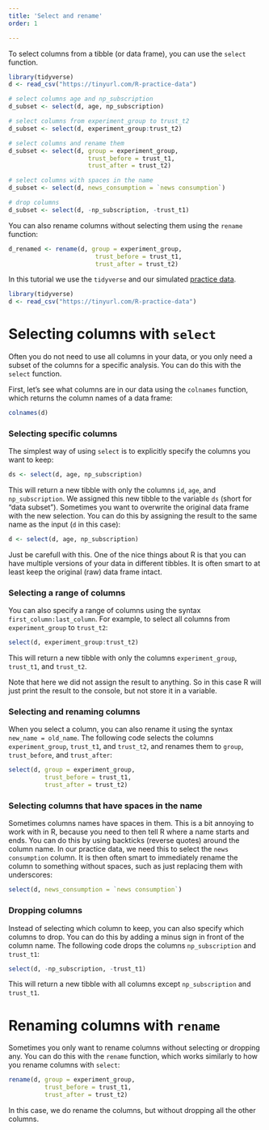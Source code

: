 ```yaml
---
title: 'Select and rename'
order: 1

---
```



::: {.callout-note title="TLDR summary" collapse="true"}

To select columns from a tibble (or data frame), you can use the `select` function.

```r
library(tidyverse)
d <- read_csv("https://tinyurl.com/R-practice-data")

# select columns age and np_subscription
d_subset <- select(d, age, np_subscription)

# select columns from experiment_group to trust_t2
d_subset <- select(d, experiment_group:trust_t2)

# select columns and rename them
d_subset <- select(d, group = experiment_group, 
                      trust_before = trust_t1, 
                      trust_after = trust_t2)

# select columns with spaces in the name
d_subset <- select(d, news_consumption = `news consumption`)

# drop columns
d_subset <- select(d, -np_subscription, -trust_t1)
```

You can also rename columns without selecting them using the `rename` function:
```r
d_renamed <- rename(d, group = experiment_group, 
                        trust_before = trust_t1, 
                        trust_after = trust_t2)
``` 
:::

In this tutorial we use the `tidyverse` and our simulated [practice data](../data-management/index.qmd#practice-data).

```r
library(tidyverse)
d <- read_csv("https://tinyurl.com/R-practice-data")
```

# Selecting columns with `select`

Often you do not need to use all columns in your data, or you only need a subset of the columns for a specific analysis.
You can do this with the `select` function.

First, let's see what columns are in our data using the `colnames` function, which returns the column names of a data frame:

```r
colnames(d)
```

### Selecting specific columns

The simplest way of using `select` is to explicitly specify the columns you want to keep:

```r
ds <- select(d, age, np_subscription)
```

This will return a new tibble with only the columns `id`, `age`, and `np_subscription`.
We assigned this new tibble to the variable `ds` (short for "data subset").
Sometimes you want to overwrite the original data frame with the new selection.
You can do this by assigning the result to the same name as the input (`d` in this case):

```r
d <- select(d, age, np_subscription)
```

Just be carefull with this. 
One of the nice things about R is that you can have multiple versions of your data in different tibbles.
It is often smart to at least keep the original (raw) data frame intact.

### Selecting a range of columns

You can also specify a range of columns using the syntax `first_column:last_column`.
For example, to select all columns from `experiment_group` to `trust_t2`:

```r
select(d, experiment_group:trust_t2)
```

This will return a new tibble with only the columns `experiment_group`, `trust_t1`, and `trust_t2`.

Note that here we did not assign the result to anything.
So in this case R will just print the result to the console, but not store it in a variable.

### Selecting and renaming columns

When you select a column, you can also rename it using the syntax `new_name = old_name`. 
The following code selects the columns `experiment_group`, `trust_t1`, and `trust_t2`, and renames them to `group`, `trust_before`, and `trust_after`:

```r
select(d, group = experiment_group, 
          trust_before = trust_t1, 
          trust_after = trust_t2)
```


### Selecting columns that have spaces in the name  

Sometimes columns names have spaces in them.
This is a bit annoying to work with in R, because you need to then tell R where a name starts and ends.
You can do this by using backticks (reverse quotes) around the column name. 
In our practice data, we need this to select the `news consumption` column.
It is then often smart to immediately rename the column to something without spaces, such as just replacing them with underscores:

```r
select(d, news_consumption = `news consumption`)
```

### Dropping columns

Instead of selecting which column to keep, you can also specify which columns to drop.
You can do this by adding a minus sign in front of the column name.
The following code drops the columns `np_subscription` and `trust_t1`:

```r
select(d, -np_subscription, -trust_t1)
```

This will return a new tibble with all columns except `np_subscription` and `trust_t1`.


# Renaming columns with `rename`

Sometimes you only want to rename columns without selecting or dropping any.
You can do this with the `rename` function, which works similarly to how you rename columns with `select`:

```r
rename(d, group = experiment_group, 
          trust_before = trust_t1, 
          trust_after = trust_t2)
```

In this case, we do rename the columns, but without dropping all the other columns.
